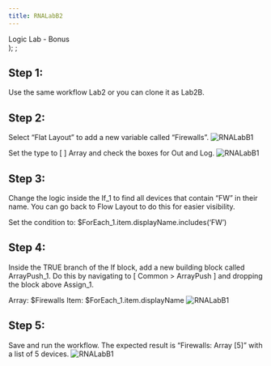 ```yaml
---
title: RNALabB2
---
```

  <span>
    Logic Lab - Bonus <br />
  </span>
);
;

## Step 1: 
Use the same workflow Lab2 or you can clone it as Lab2B.


## Step 2: 
Select “Flat Layout” to add a new variable called “Firewalls”. 
![RNALabB1](images/RNA/B1-1.png)

Set the type to [ ] Array and check the boxes for Out and Log. 
![RNALabB1](images/RNA/B1-2.png)

## Step 3: 
Change the logic inside the If_1 to find all devices that contain “FW” in their name. You can go back to Flow Layout to do this for easier visibility.

Set the condition to: $ForEach_1.item.displayName.includes(‘FW’)

## Step 4: 
Inside the TRUE branch of the If block, add a new building block called ArrayPush_1. Do this by navigating to [ Common > ArrayPush ] and dropping the block above Assign_1.

Array: $Firewalls
Item: $ForEach_1.item.displayName
![RNALabB1](images/RNA/B1-3.png)

## Step 5: 
Save and run the workflow. The expected result is “Firewalls: Array [5]” with a list of 5 devices. 
![RNALabB1](images/RNA/B1-4.png)